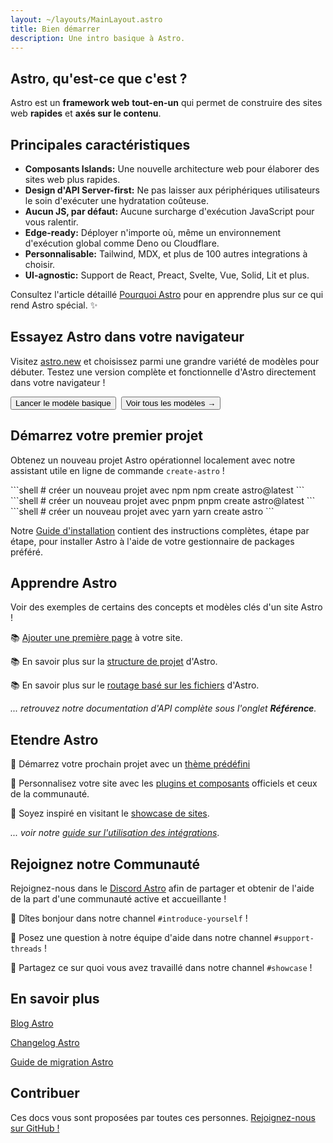 ```yaml
---
layout: ~/layouts/MainLayout.astro
title: Bien démarrer
description: Une intro basique à Astro.
---
```




## Astro, qu'est-ce que c'est ?

Astro est un **framework web** **tout-en-un** qui permet de construire des sites web **rapides** et **axés sur le contenu**.

## Principales caractéristiques

- **Composants Islands:** Une nouvelle architecture web pour élaborer des sites web plus rapides.
- **Design d'API Server-first:** Ne pas laisser aux périphériques utilisateurs le soin d'exécuter une hydratation coûteuse.
- **Aucun JS, par défaut:** Aucune surcharge d'exécution JavaScript pour vous ralentir.
- **Edge-ready:** Déployer n'importe où, même un environnement d'exécution global comme Deno ou Cloudflare.
- **Personnalisable:** Tailwind, MDX, et plus de 100 autres integrations à choisir.
- **UI-agnostic:** Support de React, Preact, Svelte, Vue, Solid, Lit et plus.

Consultez l'article détaillé [Pourquoi Astro](/fr/concepts/why-astro/) pour en apprendre plus sur ce qui rend Astro spécial. ✨

## Essayez Astro dans votre navigateur

Visitez [astro.new](https://astro.new/) et choisissez parmi une grandre variété de modèles pour débuter. Testez une version complète et fonctionnelle d'Astro directement dans votre navigateur !

<div style="display: flex; flex-wrap: wrap; gap: 0.5rem;">
  <Button href="https://astro.new/basics?on=stackblitz">Lancer le modèle basique</Button>
  <Button variant="outline" href="https://astro.new/">Voir tous les modèles →</Button>
</div>

## Démarrez votre premier projet

Obtenez un nouveau projet Astro opérationnel localement avec notre assistant utile en ligne de commande `create-astro` !

<PackageManagerTabs>
  <Fragment slot="npm">
  ```shell
  # créer un nouveau projet avec npm
  npm create astro@latest
  ```
  </Fragment>
  <Fragment slot="pnpm">
  ```shell
  # créer un nouveau projet avec pnpm
  pnpm create astro@latest
  ```
  </Fragment>
  <Fragment slot="yarn">
  ```shell
  # créer un nouveau projet avec yarn
  yarn create astro
  ```
  </Fragment>
</PackageManagerTabs>

Notre [Guide d'installation](/fr/install/auto/) contient des instructions complètes, étape par étape, pour installer Astro à l'aide de votre gestionnaire de packages préféré.

## Apprendre Astro

Voir des exemples de certains des concepts et modèles clés d'un site Astro !

📚 [Ajouter une première page](/fr/core-concepts/astro-pages/) à votre site.

📚 En savoir plus sur la [structure de projet](/fr/core-concepts/project-structure/) d'Astro.

📚 En savoir plus sur le [routage basé sur les fichiers](/fr/core-concepts/routing/) d'Astro.

*... retrouvez notre documentation d'API complète sous l'onglet **Référence**.*

## Etendre Astro

🧰 Démarrez votre prochain projet avec un [thème prédéfini](https://astro.build/themes/)

🧰 Personnalisez votre site avec les [plugins et composants](https://astro.build/integrations/) officiels et ceux de la communauté.

🧰 Soyez inspiré en visitant le [showcase de sites](https://astro.build/showcase/).

*... voir notre [guide sur l'utilisation des intégrations](/fr/guides/integrations-guide/)*.

## Rejoignez notre Communauté

Rejoignez-nous dans le [Discord Astro](https://astro.build/chat/) afin de partager et obtenir de l'aide de la part d'une communauté active et accueillante !

💬 Dîtes bonjour dans notre channel `#introduce-yourself` !

💬 Posez une question à notre équipe d'aide dans notre channel `#support-threads` !

💬 Partagez ce sur quoi vous avez travaillé dans notre channel `#showcase` !

## En savoir plus

[Blog Astro](https://astro.build/blog/)

[Changelog Astro](https://github.com/withastro/astro/blob/main/packages/astro/CHANGELOG.md)

[Guide de migration Astro](/fr/upgrade-astro/)

## Contribuer

Ces docs vous sont proposées par toutes ces personnes. [Rejoignez-nous sur GitHub !](https://github.com/withastro/docs)

<ContributorList githubRepo="withastro/docs" />

